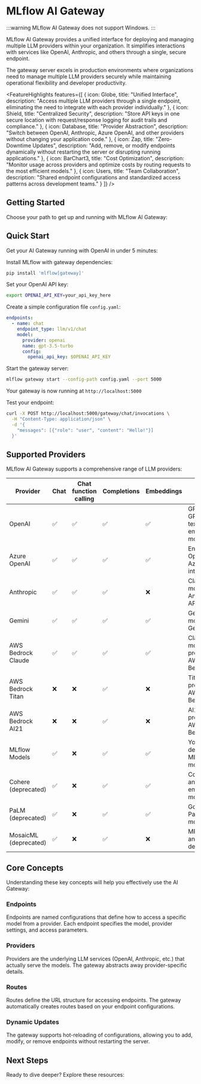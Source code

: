 
# MLflow AI Gateway

:::warning
MLflow AI Gateway does not support Windows.
:::

MLflow AI Gateway provides a unified interface for deploying and managing multiple LLM providers within your organization. It simplifies interactions with services like OpenAI, Anthropic, and others through a single, secure endpoint.

The gateway server excels in production environments where organizations need to manage multiple LLM providers securely while maintaining operational flexibility and developer productivity.

<FeatureHighlights features={[
  {
    icon: Globe,
    title: "Unified Interface",
    description: "Access multiple LLM providers through a single endpoint, eliminating the need to integrate with each provider individually."
  },
  {
    icon: Shield,
    title: "Centralized Security",
    description: "Store API keys in one secure location with request/response logging for audit trails and compliance."
  },
  {
    icon: Database,
    title: "Provider Abstraction",
    description: "Switch between OpenAI, Anthropic, Azure OpenAI, and other providers without changing your application code."
  },
  {
    icon: Zap,
    title: "Zero-Downtime Updates",
    description: "Add, remove, or modify endpoints dynamically without restarting the server or disrupting running applications."
  },
  {
    icon: BarChart3,
    title: "Cost Optimization",
    description: "Monitor usage across providers and optimize costs by routing requests to the most efficient models."
  },
  {
    icon: Users,
    title: "Team Collaboration",
    description: "Shared endpoint configurations and standardized access patterns across development teams."
  }
]} />

## Getting Started

Choose your path to get up and running with MLflow AI Gateway:

<TilesGrid>
  <TileCard
    icon={Wrench}
    title="Setup"
    description="Install MLflow, configure environment, and start your gateway server"
    href="./setup"
    linkText="Start setup →"
  />
  <TileCard
    icon={Settings}
    title="Configuration"
    description="Configure providers, endpoints, and advanced gateway settings"
    href="./configuration"
    linkText="Configure providers →"
  />
  <TileCard
    icon={Play}
    title="Usage"
    description="Query endpoints with Python client and REST APIs"
    href="./usage"
    linkText="Start using →"
  />
  <TileCard
    icon={Code}
    title="Integration"
    description="Integrate with applications, frameworks, and production systems"
    href="./integration"
    linkText="Learn integrations →"
  />
</TilesGrid>

## Quick Start

Get your AI Gateway running with OpenAI in under 5 minutes:

<TabsWrapper>
<Tabs>
<TabItem value="install" label="1. Install" default>

Install MLflow with gateway dependencies:

```bash
pip install 'mlflow[gateway]'
```

</TabItem>
<TabItem value="configure" label="2. Configure">

Set your OpenAI API key:

```bash
export OPENAI_API_KEY=your_api_key_here
```

Create a simple configuration file `config.yaml`:

```yaml
endpoints:
  - name: chat
    endpoint_type: llm/v1/chat
    model:
      provider: openai
      name: gpt-3.5-turbo
      config:
        openai_api_key: $OPENAI_API_KEY
```

</TabItem>
<TabItem value="start" label="3. Start Server">

Start the gateway server:

```bash
mlflow gateway start --config-path config.yaml --port 5000
```

Your gateway is now running at `http://localhost:5000`

</TabItem>
<TabItem value="test" label="4. Test">

Test your endpoint:

```bash
curl -X POST http://localhost:5000/gateway/chat/invocations \
  -H "Content-Type: application/json" \
  -d '{
    "messages": [{"role": "user", "content": "Hello!"}]
  }'
```

</TabItem>
</Tabs>
</TabsWrapper>

## Supported Providers

MLflow AI Gateway supports a comprehensive range of LLM providers:

| Provider              | Chat | Chat function calling | Completions | Embeddings | Notes                                    |
| --------------------- | ---- | --------------------- | ----------- | ---------- | ---------------------------------------- |
| OpenAI                | ✅   | ✅                    | ✅          | ✅         | GPT-4, GPT-5, text-embedding models      |
| Azure OpenAI          | ✅   | ✅                    | ✅          | ✅         | Enterprise OpenAI with Azure integration |
| Anthropic             | ✅   | ✅                    | ✅          | ❌         | Claude models via Anthropic API          |
| Gemini                | ✅   | ✅                    | ✅          | ✅         | Gemini models via Gemini API             |
| AWS Bedrock Claude    | ✅   | ✅                    | ✅          | ✅         | Claude models provided by AWS Bedrock    |
| AWS Bedrock Titan     | ❌   | ❌                    | ✅          | ❌         | Titan models provided by AWS Bedrock     |
| AWS Bedrock AI21      | ❌   | ❌                    | ✅          | ❌         | AI21 models provided by AWS Bedrock      |
| MLflow Models         | ✅   | ❌                    | ✅          | ✅         | Your own deployed MLflow models          |
| Cohere (deprecated)   | ✅   | ❌                    | ✅          | ✅         | Command and embedding models             |
| PaLM (deprecated)     | ✅   | ❌                    | ✅          | ✅         | Google's PaLM models                     |
| MosaicML (deprecated) | ✅   | ❌                    | ✅          | ❌         | MPT models and custom deployments        |

## Core Concepts

Understanding these key concepts will help you effectively use the AI Gateway:

### Endpoints

Endpoints are named configurations that define how to access a specific model from a provider. Each endpoint specifies the model, provider settings, and access parameters.

### Providers

Providers are the underlying LLM services (OpenAI, Anthropic, etc.) that actually serve the models. The gateway abstracts away provider-specific details.

### Routes

Routes define the URL structure for accessing endpoints. The gateway automatically creates routes based on your endpoint configurations.

### Dynamic Updates

The gateway supports hot-reloading of configurations, allowing you to add, modify, or remove endpoints without restarting the server.

## Next Steps

Ready to dive deeper? Explore these resources:

<TilesGrid>
  <TileCard
    icon={Wrench}
    title="Setup Guide"
    description="Get started with installation, environment setup, and server configuration"
    href="./setup"
    linkText="Start setup →"
  />
  <TileCard
    icon={Play}
    title="Usage Guide"
    description="Learn basic querying patterns with Python client and REST APIs"
    href="./usage"
    linkText="Learn usage →"
  />
  <TileCard
    icon={Code}
    title="Integration Guide"
    description="Integrate with applications, frameworks, and production systems"
    href="./integration"
    linkText="View integrations →"
  />
</TilesGrid>
